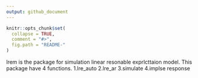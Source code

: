 ```yaml
---
output: github_document
---
```


<!-- README.md is generated from README.Rmd. Please edit that file -->

```r
knitr::opts_chunk$set(
  collapse = TRUE,
  comment = "#>",
  fig.path = "README-"
)
```
lrem is the package for simulation linear resonable exprlcttaion model.
This package have 4 functions.
1.lre_auto
2.lre_ar
3.simulate
4.implse response
